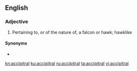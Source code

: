 ==English==

===Adjective===
{{en-adj}}

# Pertaining to, or of the nature of, a falcon or hawk; hawklike
#: {{rfquotek|Lowell}}

====Synonyms====
* {{l|en|accipitrine}}

[[kn:accipitral]]
[[ku:accipitral]]
[[ru:accipitral]]
[[ta:accipitral]]
[[vi:accipitral]]